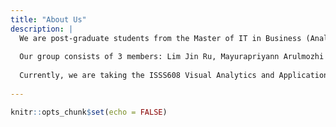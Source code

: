 ```yaml
---
title: "About Us"
description: |
  We are post-graduate students from the Master of IT in Business (Analytics) programme at Singapore Management University. 
  
  Our group consists of 3 members: Lim Jin Ru, Mayurapriyann Arulmozhi Baskaran and Yeo Ding Run Darius.
  
  Currently, we are taking the ISSS608 Visual Analytics and Applications course (G1 Group 4) under the supervision of Prof. Kam Tin Seong. This website houses our visual analytics work for our group project in the Visual Analytics and Applications course.
  
---
```


```r
knitr::opts_chunk$set(echo = FALSE)
```